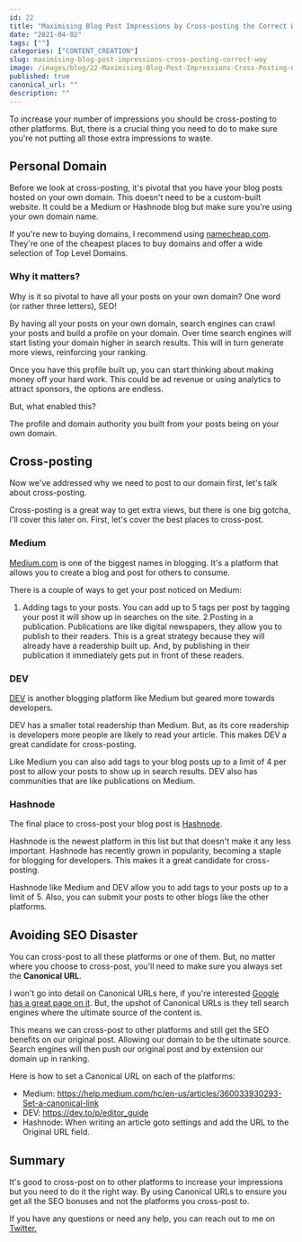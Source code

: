 ```yaml
---
id: 22
title: "Maximising Blog Post Impressions by Cross-posting the Correct Way."
date: "2021-04-02"
tags: [""]
categories: ["CONTENT_CREATION"]
slug: maximising-blog-post-impressions-cross-posting-correct-way
image: /images/blog/22-Maximising-Blog-Post-Impressions-Cross-Posting-Correct-Way/Maximising-Blog-Post-Impressions-Cross-Posting-Correct-Way.png
published: true
canonical_url: ""
description: ""
---
```


To increase your number of impressions you should be cross-posting to other platforms. But, there is a crucial thing you need to do to make sure you're not putting all those extra impressions to waste.

## Personal Domain

Before we look at cross-posting, it's pivotal that you have your blog posts hosted on your own domain. This doesn't need to be a custom-built website. It could be a Medium or Hashnode blog but make sure you're using your own domain name.

If you're new to buying domains, I recommend using [namecheap.com](namecheap.com/). They're one of the cheapest places to buy domains and offer a wide selection of Top Level Domains.

### Why it matters?

Why is it so pivotal to have all your posts on your own domain? One word (or rather three letters), SEO!

By having all your posts on your own domain, search engines can crawl your posts and build a profile on your domain. Over time search engines will start listing your domain higher in search results. This will in turn generate more views, reinforcing your ranking.

Once you have this profile built up, you can start thinking about making money off your hard work. This could be ad revenue or using analytics to attract sponsors, the options are endless.

But, what enabled this?

The profile and domain authority you built from your posts being on your own domain.

## Cross-posting

Now we've addressed why we need to post to our domain first, let's talk about cross-posting.

Cross-posting is a great way to get extra views, but there is one big gotcha, I'll cover this later on. First, let's cover the best places to cross-post.

### Medium

[Medium.com](medium.com/) is one of the biggest names in blogging. It's a platform that allows you to create a blog and post for others to consume.

There is a couple of ways to get your post noticed on Medium:

1. Adding tags to your posts. You can add up to 5 tags per post by tagging your post it will show up in searches on the site.
   2.Posting in a publication. Publications are like digital newspapers, they allow you to publish to their readers. This is a great strategy because they will already have a readership built up. And, by publishing in their publication it immediately gets put in front of these readers.

### DEV

[DEV](https://dev.to/) is another blogging platform like Medium but geared more towards developers.

DEV has a smaller total readership than Medium. But, as its core readership is developers more people are likely to read your article. This makes DEV a great candidate for cross-posting.

Like Medium you can also add tags to your blog posts up to a limit of 4 per post to allow your posts to show up in search results. DEV also has communities that are like publications on Medium.

### Hashnode

The final place to cross-post your blog post is [Hashnode](https://hashnode.com/).

Hashnode is the newest platform in this list but that doesn't make it any less important. Hashnode has recently grown in popularity, becoming a staple for blogging for developers. This makes it a great candidate for cross-posting.

Hashnode like Medium and DEV allow you to add tags to your posts up to a limit of 5. Also, you can submit your posts to other blogs like the other platforms.

## Avoiding SEO Disaster

You can cross-post to all these platforms or one of them. But, no matter where you choose to cross-post, you'll need to make sure you always set the **Canonical URL**.

I won't go into detail on Canonical URLs here, if you're interested [Google has a great page on it](https://developers.google.com/search/docs/advanced/crawling/consolidate-duplicate-urls). But, the upshot of Canonical URLs is they tell search engines where the ultimate source of the content is.

This means we can cross-post to other platforms and still get the SEO benefits on our original post. Allowing our domain to be the ultimate source. Search engines will then push our original post and by extension our domain up in ranking.

Here is how to set a Canonical URL on each of the platforms:

- Medium: https://help.medium.com/hc/en-us/articles/360033930293-Set-a-canonical-link
- DEV: https://dev.to/p/editor_guide
- Hashnode: When writing an article goto settings and add the URL to the Original URL field.

## Summary

It's good to cross-post on to other platforms to increase your impressions but you need to do it the right way. By using Canonical URLs to ensure you get all the SEO bonuses and not the platforms you cross-post to.

If you have any questions or need any help, you can reach out to me on [Twitter.](https://twitter.com/MrConerMurphy)

